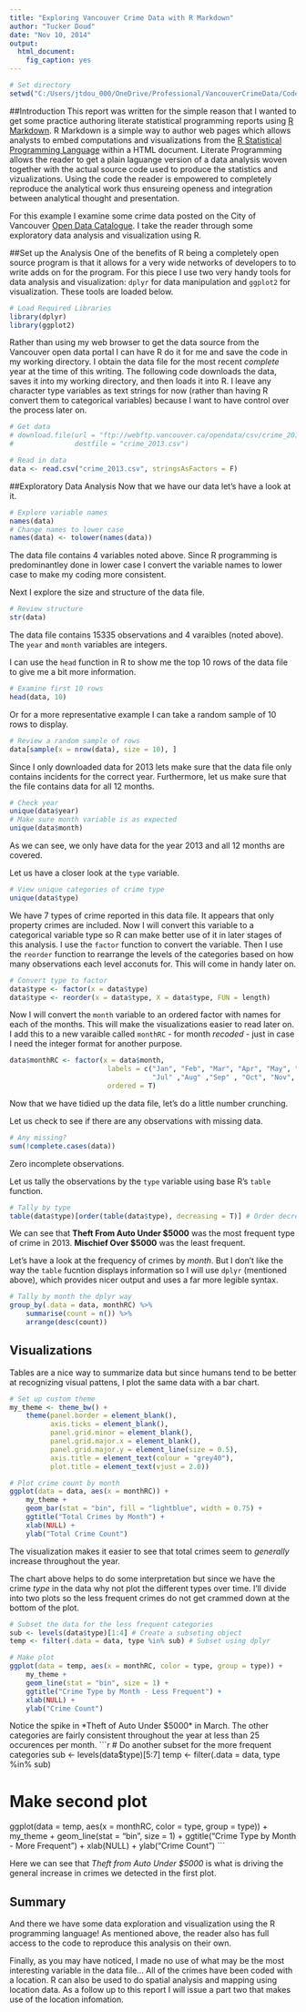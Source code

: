 ```yaml
---
title: "Exploring Vancouver Crime Data with R Markdown"
author: "Tucker Doud"
date: "Nov 10, 2014"
output:
  html_document:
    fig_caption: yes
---
```


```r
# Set directory
setwd("C:/Users/jtdou_000/OneDrive/Professional/VancouverCrimeData/Code")
```
##Introduction
This report was written for the simple reason that I wanted to get some practice authoring literate statistical programming reports using [R Markdown](http://rmarkdown.rstudio.com/). R Markdown is a simple way to author web pages which allows analysts to embed computations and visualizations from the [R Statistical Programming Language](http://www.r-project.org/) within a HTML document. Literate Programming allows the reader to get a plain laguange version of a data analysis woven together with the actual source code used to produce the statistics and vizualizations. Using the code the reader is empowered to completely reproduce the analytical work thus ensureing openess and integration between analytical thought and presentation.

For this example I examine some crime data posted on the City of Vancouver [Open Data Catalogue](http://vancouver.ca/your-government/open-data-catalogue.aspx). I take the reader through some exploratory data analysis and visualization using R.

##Set up the Analysis
One of the benefits of R being a completely open source program is that it allows for a very wide networks of developers to to write adds on for the program. For this piece I use two very handy tools for data analysis and visualization: `dplyr` for data manipulation and `ggplot2` for visualization. These tools are loaded below.
```r
# Load Required Libraries
library(dplyr)
library(ggplot2)
```
Rather than using my web browser to get the data source from the Vancouver open data portal I can have R do it for me and save the code in my working directory. I obtain the data file for the most recent _complete_ year at the time of this writing. The following code downloads the data, saves it into my working directory, and then loads it into R. I leave any character type variables as text strings for now (rather than having R convert them to categorical variables) because I want to have control over the process later on.
```r
# Get data
# download.file(url = "ftp://webftp.vancouver.ca/opendata/csv/crime_2013.csv", 
#               destfile = "crime_2013.csv")

# Read in data
data <- read.csv("crime_2013.csv", stringsAsFactors = F)
```

##Exploratory Data Analysis
Now that we have our data let's have a look at it.
```r
# Explore variable names
names(data)
# Change names to lower case
names(data) <- tolower(names(data))
```
The data file contains 4 variables noted above. Since R programming is predominantley done in lower case I convert the variable names to lower case to make my coding more consistent.

Next I explore the size and structure of the data file.
```r
# Review structure
str(data)
```
The data file contains 15335 observations and 4 varaibles (noted above). The `year` and `month` variables are integers.

I can use the `head` function in R to show me the top 10 rows of the data file to give me a bit more information.
```r
# Examine first 10 rows
head(data, 10)
```
Or for a more representative example I can take a random sample of 10 rows to display.
```r
# Review a random sample of rows
data[sample(x = nrow(data), size = 10), ]
```
Since I only downloaded data for 2013 lets make sure that the data file only contains incidents for the correct year. Furthermore, let us make sure that the file contains data for all 12 months.
```r
# Check year
unique(data$year)
# Make sure month variable is as expected
unique(data$month)
```
As we can see, we only have data for the year 2013 and all 12 months are covered.

Let us have a closer look at the `type` variable.
```r
# View unique categories of crime type
unique(data$type)
```
We have 7 types of crime reported in this data file. It appears that only property crimes are included. Now I will convert this variable to a categorical variable type so R can make better use of it in later stages of this analysis. I use the `factor` function to convert the variable. Then I use the `reorder` function to rearrange the levels of the categories based on how many observations each level acconuts for. This will come in handy later on.
```r
# Convert type to factor
data$type <- factor(x = data$type)
data$type <- reorder(x = data$type, X = data$type, FUN = length)
```
Now I will convert the `month` variable to an ordered factor with names for each of the months. This will make the visualizations easier to read later on. I add this to a new varaible called `monthRC` - for month *recoded* - just in case I need the integer format for another purpose.
```r
data$monthRC <- factor(x = data$month, 
                        labels = c("Jan", "Feb", "Mar", "Apr", "May", "Jun",
                                   "Jul" ,"Aug" ,"Sep" , "Oct", "Nov", "Dec"),
                        ordered = T)
```
Now that we have tidied up the data file, let's do a little number crunching.

Let us check to see if there are any observations with missing data.
```r
# Any missing?
sum(!complete.cases(data))
```
Zero incomplete observations.

Let us tally the observations by the `type` variable using base R's `table` function.
```r
# Tally by type
table(data$type)[order(table(data$type), decreasing = T)] # Order decreasing
```
We can see that **Theft From Auto Under $5000** was the most frequent type of crime in 2013. **Mischief Over $5000** was the least frequent.

Let's have a look at the frequency of crimes by _month_. But I don't like the way the `table` fucntion displays information so I will use `dplyr` (mentioned above), which provides nicer output and uses a far more legible syntax.
```r
# Tally by month the dplyr way
group_by(.data = data, monthRC) %>%
    summarise(count = n()) %>%
    arrange(desc(count))
```

## Visualizations
Tables are a nice way to summarize data but since humans tend to be better at recognizing visual pattens, I plot the same data with a bar chart.
```r
# Set up custom theme
my_theme <- theme_bw() +
    theme(panel.border = element_blank(),
          axis.ticks = element_blank(),
          panel.grid.minor = element_blank(),
          panel.grid.major.x = element_blank(),
          panel.grid.major.y = element_line(size = 0.5),
          axis.title = element_text(colour = "grey40"),
          plot.title = element_text(vjust = 2.0))

# Plot crime count by month
ggplot(data = data, aes(x = monthRC)) + 
    my_theme +
    geom_bar(stat = "bin", fill = "lightblue", width = 0.75) +
    ggtitle("Total Crimes by Month") +
    xlab(NULL) +
    ylab("Total Crime Count")
```

The visualization makes it easier to see that total crimes seem to *generally* increase throughout the year.

The chart above helps to do some interpretation but since we have the crime *type* in the data why not plot the different types over time. I'll divide into two plots so the less frequent crimes do not get crammed down at the bottom of the plot.
```r
# Subset the data for the less frequent categories
sub <- levels(data$type)[1:4] # Create a subseting object
temp <- filter(.data = data, type %in% sub) # Subset using dplyr

# Make plot
ggplot(data = temp, aes(x = monthRC, color = type, group = type)) +
    my_theme +
    geom_line(stat = "bin", size = 1) +
    ggtitle("Crime Type by Month - Less Frequent") +
    xlab(NULL) +
    ylab("Crime Count")
```

Notice the spike in *Theft of Auto Under $5000* in March. The other categories are fairly consistent throughout the year at less than 25 occurences per month.
```r
# Do another subset for the more frequent categories
sub <- levels(data$type)[5:7]
temp <- filter(.data = data, type %in% sub)

# Make second plot
ggplot(data = temp, aes(x = monthRC, color = type, group = type)) + 
    my_theme +
    geom_line(stat = "bin", size = 1) +
    ggtitle("Crime Type by Month - More Frequent") +
    xlab(NULL) +
    ylab("Crime Count")
```

Here we can see that *Theft from Auto Under $5000* is what is driving the general increase in crimes we detected in the first plot.

## Summary
And there we have some data exploration and visualization using the R programming language! As mentioned above, the reader also has full access to the code to reproduce this analysis on their own. 

Finally, as you may have noticed, I made no use of what may be the most interesting variable in the data file... All of the crimes have been coded with a location. R can also be used to do spatial analysis and mapping using location data. As a follow up to this report I will issue a part two that makes use of the location infomation.